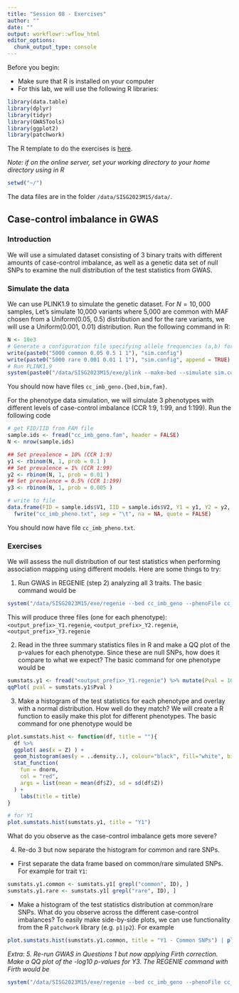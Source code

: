```yaml
---
title: "Session 08 - Exercises"
author: ""
date: ""
output: workflowr::wflow_html
editor_options:
  chunk_output_type: console
---
```

Before you begin:

* Make sure that R is installed on your computer
* For this lab, we will use the following R libraries:
```r
library(data.table)
library(dplyr)
library(tidyr)
library(GWASTools)
library(ggplot2)
library(patchwork)
```

The R template to do the exercises is [here](https://github.com/joellembatchou/SISG2023_Association_Mapping/tree/master/code).

*Note: if on the online server, set your working directory to your home directory using in R*
```r
setwd("~/")
```

The data files are in the folder `/data/SISG2023M15/data/`.

## Case-control imbalance in GWAS

### Introduction
We will use a simulated dataset consisting of 3 binary traits with different amounts of case-control imbalance, as well as a genetic data set of null SNPs to examine the null distribution of the test statistics from GWAS.

### Simulate the data
We can use PLINK1.9 to simulate the genetic dataset. For $N=10,000$ samples, Let's simulate 10,000 variants where 5,000 are common with MAF chosen from a Uniform(0.05, 0.5) distribution and for the rare variants, we will use a Uniform(0.001, 0.01) distribution. Run the following command in R:
```r
N <- 10e3
# Generate a configuration file specifying allele frequencies (a,b) for Uniform(a,b) distribution
write(paste0("5000 common 0.05 0.5 1 1"), "sim.config")
write(paste0("5000 rare 0.001 0.01 1 1"), "sim.config", append = TRUE)
# Run PLINK1.9
system(paste0("/data/SISG2023M15/exe/plink --make-bed --simulate sim.config --simulate-ncases ", N, " --simulate-ncontrols 0 --simulate-prevalence 0.1  --out cc_imb_geno"))
```
You should now have files `cc_imb_geno.{bed,bim,fam}`.

For the phenotype data simulation, we will simulate 3 phenotypes with different levels of case-control imbalance (CCR 1:9, 1:99, and 1:199). Run the following code
```r
# get FID/IID from FAM file
sample.ids <- fread("cc_imb_geno.fam", header = FALSE)
N <- nrow(sample.ids)

## Set prevalence = 10% (CCR 1:9)
y1 <- rbinom(N, 1, prob = 0.1 )
## Set prevalence = 1% (CCR 1:99)
y2 <- rbinom(N, 1, prob = 0.01 )
## Set prevalence = 0.5% (CCR 1:199)
y3 <- rbinom(N, 1, prob = 0.005 )

# write to file
data.frame(FID = sample.ids$V1, IID = sample.ids$V2, Y1 = y1, Y2 = y2, Y3 = y3) %>%
  fwrite("cc_imb_pheno.txt", sep = "\t", na = NA, quote = FALSE)
```
You should now have file `cc_imb_pheno.txt`.

### Exercises
We will assess the null distribution of our test statistics when performing association mapping using different models. Here are some things to try:

1.  Run GWAS in REGENIE (step 2) analyzing all 3 traits. The basic command would be
```r
system("/data/SISG2023M15/exe/regenie --bed cc_imb_geno --phenoFile cc_imb_pheno.txt --step 2 --bsize 400 --bt  --ignore-pred --out <output_prefix>")
```
This will produce three files (one for each phenotype): `<output_prefix>_Y1.regenie`, `<output_prefix>_Y2.regenie`, `<output_prefix>_Y3.regenie` 

2. Read in the three summary statistics files in R and make a QQ plot of the p-values for each phenotype. Since these are null SNPs, how does it compare to what we expect? The basic command for one phenotype would be
```r
sumstats.y1 <- fread("<output_prefix>_Y1.regenie") %>% mutate(Pval = 10^(-LOG10P), Z = sign(BETA) * sqrt(CHISQ))
qqPlot( pval = sumstats.y1$Pval )
```

3. Make a histogram of the test statistics for each phenotype and overlay with a normal distribution. How well do they match? We will create a R function to easily make this plot for different phenotypes. The basic command for one phenotype would be
```r
plot.sumstats.hist <- function(df, title = ""){
  df %>%
  ggplot( aes(x = Z) ) +
  geom_histogram(aes(y = ..density..), colour="black", fill="white", bins = 100) +
  stat_function(
    fun = dnorm, 
    col = "red",
    args = list(mean = mean(df$Z), sd = sd(df$Z))
  ) +
    labs(title = title)
}

# for Y1
plot.sumstats.hist(sumstats.y1, title = "Y1")
```

What do you observe as the case-control imbalance gets more severe?

4. Re-do 3 but now separate the histogram for common and rare SNPs. 

* First separate the data frame based on common/rare simulated SNPs. For example for trait `Y1`:
```r
sumstats.y1.common <- sumstats.y1[ grepl("common", ID), ]
sumstats.y1.rare <- sumstats.y1[ grepl("rare", ID), ]
```

* Make a histogram of the test statistics distribution at common/rare SNPs. What do you observe across the different case-control imbalances? To easily make side-by-side plots, we can use functionality from the R `patchwork` library (e.g. `p1|p2`). For example
```r
plot.sumstats.hist(sumstats.y1.common, title = "Y1 - Common SNPs") | plot.sumstats.hist(sumstats.y1.rare, title = "Y1 - Rare SNPs")
```

*Extra: 5. Re-run GWAS in Questions 1 but now applying Firth correction. Make a QQ plot of the -log10 p-values for Y3. The REGENIE command with Firth would be*
```r
system("/data/SISG2023M15/exe/regenie --bed cc_imb_geno --phenoFile cc_imb_pheno.txt --step 2 --bsize 400 --bt  --ignore-pred --firth --out --out <output_prefix>")
```
